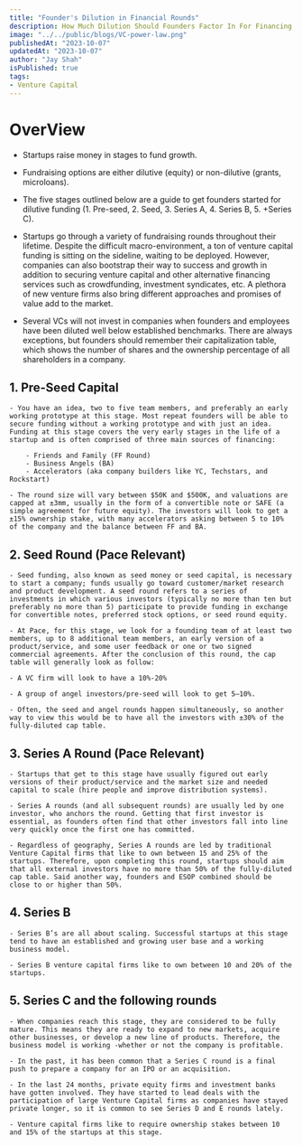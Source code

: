 ```yaml
---
title: "Founder's Dilution in Financial Rounds"
description: How Much Dilution Should Founders Factor In For Financing Rounds?
image: "../../public/blogs/VC-power-law.png"
publishedAt: "2023-10-07"
updatedAt: "2023-10-07"
author: "Jay Shah"
isPublished: true
tags: 
- Venture Capital
---
```




# OverView

- Startups raise money in stages to fund growth.

- Fundraising options are either dilutive (equity) or non-dilutive (grants, microloans).

- The five stages outlined below are a guide to get founders started for dilutive funding (1. Pre-seed, 2. Seed, 3. Series A, 4. Series B, 5. +Series C).

- Startups go through a variety of fundraising rounds throughout their lifetime. Despite the difficult macro-environment, a ton of venture capital funding is sitting on the sideline, waiting to be deployed. However, companies can also bootstrap their way to success and growth in addition to securing venture capital and other alternative financing services such as crowdfunding, investment syndicates, etc. A plethora of new venture firms also bring different approaches and promises of value add to the market.

-  Several VCs will not invest in companies when founders and employees have been diluted well below established benchmarks. There are always exceptions, but founders should remember their capitalization table, which shows the number of shares and the ownership percentage of all shareholders in a company.

## 1. Pre-Seed Capital

    - You have an idea, two to five team members, and preferably an early working prototype at this stage. Most repeat founders will be able to secure funding without a working prototype and with just an idea. Funding at this stage covers the very early stages in the life of a startup and is often comprised of three main sources of financing:

        - Friends and Family (FF Round)
        - Business Angels (BA)
        - Accelerators (aka company builders like YC, Techstars, and Rockstart)

    - The round size will vary between $50K and $500K, and valuations are capped at ±3mm, usually in the form of a convertible note or SAFE (a simple agreement for future equity). The investors will look to get a ±15% ownership stake, with many accelerators asking between 5 to 10% of the company and the balance between FF and BA.

## 2. Seed Round (Pace Relevant)

    - Seed funding, also known as seed money or seed capital, is necessary to start a company; funds usually go toward customer/market research and product development. A seed round refers to a series of investments in which various investors (typically no more than ten but preferably no more than 5) participate to provide funding in exchange for convertible notes, preferred stock options, or seed round equity.

    - At Pace, for this stage, we look for a founding team of at least two members, up to 8 additional team members, an early version of a product/service, and some user feedback or one or two signed commercial agreements. After the conclusion of this round, the cap table will generally look as follow:

    - A VC firm will look to have a 10%-20%

    - A group of angel investors/pre-seed will look to get 5–10%.

    - Often, the seed and angel rounds happen simultaneously, so another way to view this would be to have all the investors with ±30% of the fully-diluted cap table.

## 3. Series A Round (Pace Relevant)

    - Startups that get to this stage have usually figured out early versions of their product/service and the market size and needed capital to scale (hire people and improve distribution systems).

    - Series A rounds (and all subsequent rounds) are usually led by one investor, who anchors the round. Getting that first investor is essential, as founders often find that other investors fall into line very quickly once the first one has committed.

    - Regardless of geography, Series A rounds are led by traditional Venture Capital firms that like to own between 15 and 25% of the startups. Therefore, upon completing this round, startups should aim that all external investors have no more than 50% of the fully-diluted cap table. Said another way, founders and ESOP combined should be close to or higher than 50%.

## 4. Series B

    - Series B’s are all about scaling. Successful startups at this stage tend to have an established and growing user base and a working business model.

    - Series B venture capital firms like to own between 10 and 20% of the startups.

## 5. Series C and the following rounds

    - When companies reach this stage, they are considered to be fully mature. This means they are ready to expand to new markets, acquire other businesses, or develop a new line of products. Therefore, the business model is working -whether or not the company is profitable.

    - In the past, it has been common that a Series C round is a final push to prepare a company for an IPO or an acquisition.

    - In the last 24 months, private equity firms and investment banks have gotten involved. They have started to lead deals with the participation of large Venture Capital firms as companies have stayed private longer, so it is common to see Series D and E rounds lately.

    - Venture capital firms like to require ownership stakes between 10 and 15% of the startups at this stage.